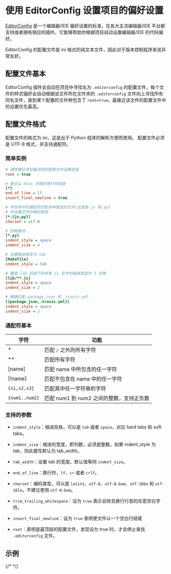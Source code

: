 # 使用 EditorConfig 设置项目的偏好设置

[EditorConfig] 是一个编辑器/IDE 偏好设置的标准，在各大主流编辑器/IDE 平台都支持或者拥有相应的插件。它能够帮助你根据项目自动设置编辑器/IDE 的代码偏好。

EditorConfig 的配置文件是 ini 格式的纯文本文件，因此对于版本控制程序来说非常友好。

## 配置文件基本

EditorConfig 插件会自动在项目中寻找名为 `.editorconfig` 的配置文件，每个文件的样式偏好会自动根据该文件所在文件夹的 `.editorconfig` 文件向上寻找所有同名文件，直到某个配置的文件种包含了 `root=true`。最接近该文件的配置文件中的设置优先最高。

## 配置文件格式

配置文件的格式为 ini，这是出于 Python 程序的解析方便而使用。 配置文件必须是 UTF-8 格式，并支持通配符。

### 简单实例

```ini
# 通常建议项目最顶层的配置文件设置该值
root = true

# 表示以 Unix 风格的换行符结尾
[*]
end_of_line = lf
insert_final_newline = true

# 中括号中的通配符匹配多种类型的文件(这里是 js 和 py)
# 并设置文件的编码类型
[*.{js,py}]
charset = utf-8

# 四格缩进
[*.py]
indent_style = space
indent_size = 4

# 设置缩进类型为 tab
[Makefile]
indent_style = tab

# 覆盖 lib 目录下的所有 js 文件的缩进宽度为 2 空格
[lib/**.js]
indent_style = space
indent_size = 2

# 精确匹配 package.json 和 .travis.yml
[{package.json,.travis.yml}]
indent_style = space
indent_size = 2
```

### 通配符基本

| 字符           | 功能                                     |
| -------------- | ---------------------------------------- |
| \*             | 匹配 `/` 之外的所有字符                  |
| \*\*           | 匹配所有字符                             |
| [name]         | 匹配 name 中所包含的任一字符             |
| [!name]        | 匹配不包含在 name 中的任一字符           |
| `{s1,s2,s3}`   | 匹配其中任一字符串的字符                 |
| `{num1..num2}` | 匹配 num1 到 num2 之间的整数，支持正负数 |

### 支持的参数

- `indent_style`：缩进风格，可以是 `tab` 或者 `space`，对应 hard tabs 和 soft tabs。

- `indent_size`：缩进的宽度，即列数，必须是整数。如果 indent_style 为 tab，则此属性默认为 tab_width。

- `tab_width`：设置 tab 的宽度。默认值等同 `indent_size`。

- `end_of_line`：换行符，`lf`、`cr` 或者 `crlf`。

- `charset`：编码类型，可以是 `latin1`、`utf-8`、`utf-8-bom`、`utf-16be` 和 `utf-16le`。不建议使用 `utf-8-bom`。

- `trim_trailing_whitespace`：设为 `true` 表示会除去换行行首的任意空白字符。

- `insert_final_newline`：设为 `true` 表明使文件以一个空白行结尾

- `root`：表明是最顶层的配置文件，发现设为 true 时，才会停止查找 `.editorconfig` 文件。

## 示例

{/* <Gist id="01c5943dea13f71c2a658e870405f158" /> */}

[editorconfig]: http://editorconfig.org/
